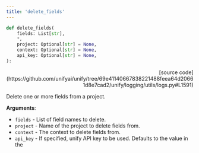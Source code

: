 ```yaml
---
title: 'delete_fields'
---
```


```python
def delete_fields(
    fields: List[str],
    *,
    project: Optional[str] = None,
    context: Optional[str] = None,
    api_key: Optional[str] = None,
):
```

<p align="right">[source code](https://github.com/unifyai/unify/tree/69e41140667838221488feea64d20661d8e7cad2/unify/logging/utils/logs.py#L1591)</p>

Delete one or more fields from a project.

**Arguments**:

- `fields` - List of field names to delete.
- `project` - Name of the project to delete fields from.
- `context` - The context to delete fields from.
- `api_key` - If specified, unify API key to be used. Defaults to the value in the